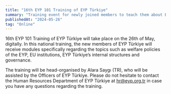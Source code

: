 ```yaml
---
title: "16th EYP 101 Training of EYP Türkiye"
summary: "Training event for newly joined members to teach them about European Youth Parliament."
publishedAt: "2024-05-26"
tag: "Online"
---
```


16th EYP 101 Training of EYP Türkiye will take place on the 26th of May, digitally. In this national training, the new members of EYP Türkiye will receive modules specifically regarding the topics such as welfare policies of the EYP, EU institutions, EYP Türkiye’s internal structures and governance.



The training will be head-organised by Alara Saygı (TR), who will be assisted by the Officers of EYP Türkiye. Please do not hesitate to contact the Human Resources Department of EYP Türkiye at hr@eyp.org.tr in case you have any questions regarding the training.